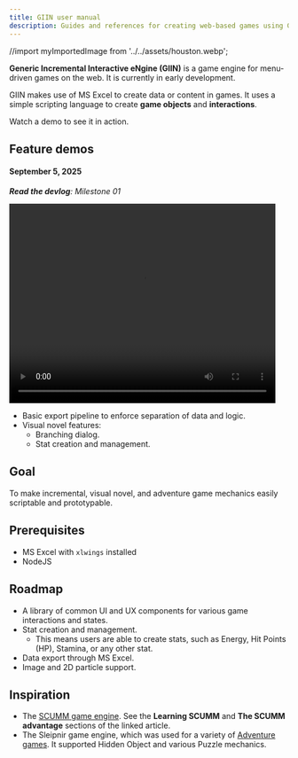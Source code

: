 ```yaml
---
title: GIIN user manual
description: Guides and references for creating web-based games using GIIN.
---
```

//import myImportedImage from '../../assets/houston.webp';

**Generic Incremental Interactive eNgine (GIIN)** is a game engine for menu-driven games on the web. It is currently in early development.

GIIN makes use of MS Excel to create data or content in games. It uses a simple scripting language to create **game objects** and **interactions**.

Watch a demo to see it in action.

## Feature demos

#### September 5, 2025

_**Read the devlog**: Milestone 01_

<video width="480" height="360" controls><source src={demoLog1} type="video/mp4" /></video>

- Basic export pipeline to enforce separation of data and logic.
- Visual novel features:
  - Branching dialog.
  - Stat creation and management.

## Goal

To make incremental, visual novel, and adventure game mechanics easily scriptable and prototypable.

## Prerequisites

- MS Excel with `xlwings` installed
- NodeJS

## Roadmap

- A library of common UI and UX components for various game interactions and states.
- Stat creation and management. 
  - This means users are able to create stats, such as Energy, Hit Points (HP), Stamina, or any other stat.
- Data export through MS Excel.
- Image and 2D particle support.

## Inspiration

- The [SCUMM game engine](https://www.gamedeveloper.com/design/the-scumm-diary-stories-behind-one-of-the-greatest-game-engines-ever-made). See the **Learning SCUMM** and **The SCUMM advantage** sections of the linked article.
- The Sleipnir game engine, which was used for a variety of [Adventure games](https://hogs.fandom.com/wiki/Boomzap_Entertainment). It supported Hidden Object and various Puzzle mechanics.
